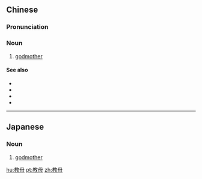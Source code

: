 ==Chinese==
{{zh-forms}}

===Pronunciation===
{{zh-pron
|m=jiàomǔ
|c=gaau3 mou5
|cat=n
}}

===Noun===
{{zh-noun}}

# [[godmother]]

====See also====
* {{zh-l|教父|godfather}}
* {{zh-l|乾媽|godmother}}
* {{zh-l|乾娘|godmother}}
* {{zh-l|乾爹|godfather}}

----

==Japanese==
{{ja-kanjitab|きょう|ぼ|yomi=on}}

===Noun===
{{ja-noun|きょうぼ}}

# [[godmother]]

[[hu:教母]]
[[pt:教母]]
[[zh:教母]]